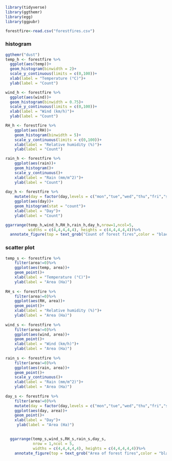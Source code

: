 ```r
library(tidyverse)
library(ggthemr)
library(egg)
library(ggpubr)

forestfire<-read.csv("forestfires.csv")
```

### histogram
```r
ggthemr("dust")
temp_h <- forestfire %>%
  ggplot(aes(temp))+
  geom_histogram(binwidth = 2)+
  scale_y_continuous(limits = c(0,100))+
  xlab(label = "Temperature (°C)")+
  ylab(label = "Count")

wind_h <- forestfire %>%
  ggplot(aes(wind))+
  geom_histogram(binwidth = 0.75)+
  scale_y_continuous(limits = c(0,100))+
  xlab(label = "Wind (km/h)")+
  ylab(label = "Count")

RH_h <- forestfire %>%
    ggplot(aes(RH))+
    geom_histogram(binwidth = 5)+
    scale_y_continuous(limits = c(0,100))+
    xlab(label = "Relative humidity (%)")+
    ylab(label = "Count")

rain_h <- forestfire %>%
    ggplot(aes(rain))+
    geom_histogram()+
    scale_y_continuous()+
    xlab(label = "Rain (mm/m^2)")+
    ylab(label = "Count")
   
day_h <- forestfire %>%
    mutate(day = factor(day,levels = c("mon","tue","wed","thu","fri","sat","sun")))%>%
    ggplot(aes(day))+
    geom_histogram(stat = "count")+
    xlab(label = "Day")+
    ylab(label = "Count")

ggarrange(temp_h,wind_h,RH_h,rain_h,day_h,nrow=1,ncol=5,
          widths = c(4,4,4,4,4), heights = c(4,4,4,4,4))%>%
  annotate_figure(top = text_grob("Count of forest fires",color = "black", face = "bold", size = 14))
```

### scatter plot
```r
temp_s <- forestfire %>%
    filter(area!=0)%>%
    ggplot(aes(temp, area))+
    geom_point()+
    xlab(label = "Temperature (°C)")+
    ylab(label = "Area (Ha)")
  
RH_s <- forestfire %>%
    filter(area!=0)%>%
    ggplot(aes(RH, area))+
    geom_point()+
    xlab(label = "Relative humidity (%)")+
    ylab(label = "Area (Ha)")
  
wind_s <- forestfire %>%
    filter(area!=0)%>%
    ggplot(aes(wind, area))+
    geom_point()+
    xlab(label = "Wind (km/h)")+
    ylab(label = "Area (Ha)")
  
rain_s <- forestfire %>%
    filter(area!=0)%>%
    ggplot(aes(rain, area))+
    geom_point()+
    scale_y_continuous()+
    xlab(label = "Rain (mm/m^2)")+
    ylab(label = "Area (Ha)")
  
day_s <- forestfire %>%
    filter(area!=0)%>%
    mutate(day = factor(day,levels = c("mon","tue","wed","thu","fri","sat","sun")))%>%
    ggplot(aes(day, area))+
    geom_point()+
    xlab(label = "Day")+
     ylab(label = "Area (Ha)")

  
  ggarrange(temp_s,wind_s,RH_s,rain_s,day_s,
            nrow = 1,ncol = 5,
            widths = c(4,4,4,4,4), heights = c(4,4,4,4,4))%>%
    annotate_figure(top = text_grob("Area of forest fires",color = "black", face = "bold", size = 14))
```